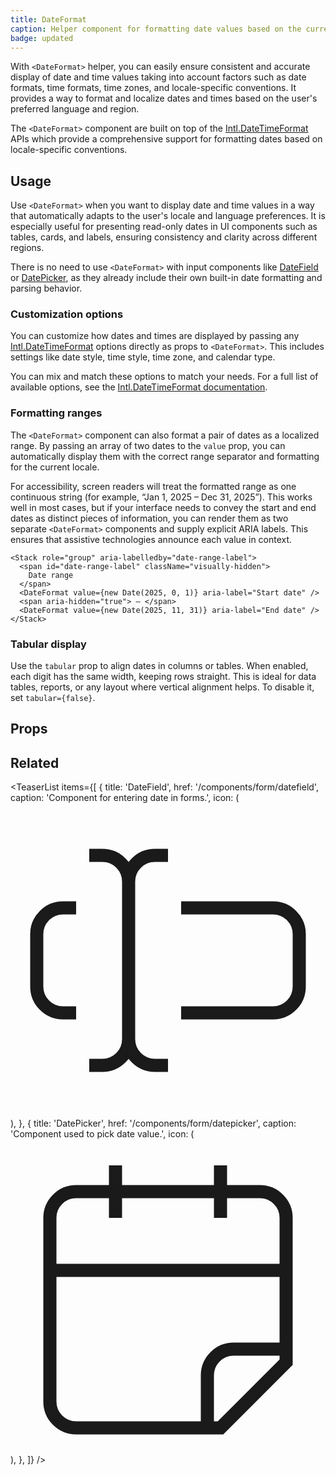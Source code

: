 ```yaml
---
title: DateFormat
caption: Helper component for formatting date values based on the current language and locale-specific conventions.
badge: updated
---
```


With `<DateFormat>` helper, you can easily ensure consistent and accurate display of date and time values taking into account factors such as date formats, time formats, time zones, and locale-specific conventions. It provides a way to format and localize dates and times based on the user's preferred language and region.

The `<DateFormat>` component are built on top of the [Intl.DateTimeFormat](https://developer.mozilla.org/en-US/docs/Web/JavaScript/Reference/Global_Objects/Intl/DateTimeFormat) APIs which provide a comprehensive support for formatting dates based on locale-specific conventions.

## Usage

Use `<DateFormat>` when you want to display date and time values in a way that automatically adapts to the user's locale and language preferences. It is especially useful for presenting read-only dates in UI components such as tables, cards, and labels, ensuring consistency and clarity across different regions.

There is no need to use `<DateFormat>` with input components like [DateField](/components/form/datefield) or [DatePicker](/components/form/datepicker), as they already include their own built-in date formatting and parsing behavior.

### Customization options

You can customize how dates and times are displayed by passing any [Intl.DateTimeFormat](https://developer.mozilla.org/en-US/docs/Web/JavaScript/Reference/Global_Objects/Intl/DateTimeFormat) options directly as props to `<DateFormat>`. This includes settings like date style, time style, time zone, and calendar type.

You can mix and match these options to match your needs. For a full list of available options, see the [Intl.DateTimeFormat documentation](https://developer.mozilla.org/en-US/docs/Web/JavaScript/Reference/Global_Objects/Intl/DateTimeFormat).

<ComponentDemo file="./dateformat-common-format.demo.tsx" />

### Formatting ranges

The `<DateFormat>` component can also format a pair of dates as a localized range. By passing an array of two dates to the `value` prop, you can automatically display them with the correct range separator and formatting for the current locale.

<ComponentDemo file="./dateformat-range-format.demo.tsx" />

For accessibility, screen readers will treat the formatted range as one continuous string (for example, “Jan 1, 2025 – Dec 31, 2025”). This works well in most cases, but if your interface needs to convey the start and end dates as distinct pieces of information, you can render them as two separate `<DateFormat>` components and supply explicit ARIA labels. This ensures that assistive technologies announce each value in context.

```tsx
<Stack role="group" aria-labelledby="date-range-label">
  <span id="date-range-label" className="visually-hidden">
    Date range
  </span>
  <DateFormat value={new Date(2025, 0, 1)} aria-label="Start date" />
  <span aria-hidden="true"> – </span>
  <DateFormat value={new Date(2025, 11, 31)} aria-label="End date" />
</Stack>
```

### Tabular display

Use the `tabular` prop to align dates in columns or tables. When enabled, each digit has the same width, keeping rows straight. This is ideal for data tables, reports, or any layout where vertical alignment helps. To disable it, set `tabular={false}`.

<ComponentDemo file="./dateformat-tabular-format.demo.tsx" />

## Props

<PropsTable component={title} />

## Related

<TeaserList
  items={[
    {
      title: 'DateField',
      href: '/components/form/datefield',
      caption: 'Component for entering date in forms.',
      icon: (
        <svg
          xmlns="http://www.w3.org/2000/svg"
          viewBox="0 0 24 24"
          fill="none"
          stroke="currentColor"
          strokeWidth={2}
          strokeLinecap="round"
          strokeLinejoin="round"
          className="size-6"
        >
          <path d="M12 20h-1a2 2 0 01-2-2 2 2 0 01-2 2H6M13 8h7a2 2 0 012 2v4a2 2 0 01-2 2h-7M5 16H4a2 2 0 01-2-2v-4a2 2 0 012-2h1M6 4h1a2 2 0 012 2 2 2 0 012-2h1M9 6v12" />
        </svg>
      ),
    },
    {
      title: 'DatePicker',
      href: '/components/form/datepicker',
      caption: 'Component used to pick date value.',
      icon: (
        <svg
          xmlns="http://www.w3.org/2000/svg"
          viewBox="0 0 24 24"
          fill="none"
          stroke="currentColor"
          strokeWidth={2}
          strokeLinecap="round"
          strokeLinejoin="round"
          className="size-6"
        >
          <path d="M8 2v4M16 2v4M21 17V6a2 2 0 00-2-2H5a2 2 0 00-2 2v14a2 2 0 002 2h11zM3 10h18" />
          <path d="M15 22v-4a2 2 0 012-2h4" />
        </svg>
      ),
    },
  ]}
/>
